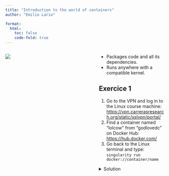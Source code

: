 ```yaml
---
title: "Introduction to the world of containers"
author: "Emilio Lario"

format: 
  html:
    toc: false
    code-fold: true
---
```


:::: {.columns}

::: {.column width="45%"}
![](media/meme.png)
:::

::: {.column width="10%"}
<!-- empty column to create gap -->
:::

::: {.column width="45%"}
* Packages code and all its dependencies.
* Runs anywhere with a compatible kernel.

::: {.callout-note icon=false}
## Exercice 1

1. Go to the VPN and log in to the Linux course machine:  <https://vpn.carrerasresearch.org/static/sslvpn/portal/>
2. Find a container named “lolcow” from “godlovedc” on Docker Hub:  <https://hub.docker.com/>
3. Go back to the Linux terminal and type: ``` singularity run docker://container/name ```  

<details>
  <summary>Solution</summary>
  ```bash
  singularity run docker://godlovedc/lolcow
  ```
</details>
:::


:::

::::




